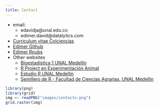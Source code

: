 ```yaml
---
title: Contact
---
```


<div class = "row">

<div class = "col-md-5">
- email:
    - edavidja@unal.edu.co
    - edimer.david@datalytics.com
- [Curriculum vitae Colciencias](http://scienti.colciencias.gov.co:8081/cvlac/visualizador/generarCurriculoCv.do?cod_rh=0001631243)
- [Edimer Github](https://github.com/Edimer)
- [Edimer Rpubs](https://rpubs.com/Edimer)
- Other websites
    - [Bioestadística 1 UNAL Medellín](https://bioestadistica.github.io/)
    - [R Project en Experimentación Animal](https://rproject-udea.netlify.app/)
    - [Estudio R UNAL Medellín](https://estudior.github.io/)
    - [Semillero de R - Facultad de Ciencias Agrarias, UNAL Medellín](https://unal-semilleror-facca.github.io/)
</div>

<div class = "col-md-4">
```r
library(png)
library(grid)
img <- readPNG("images/contacto.png")
grid.raster(img)
```
</div>
</div>  